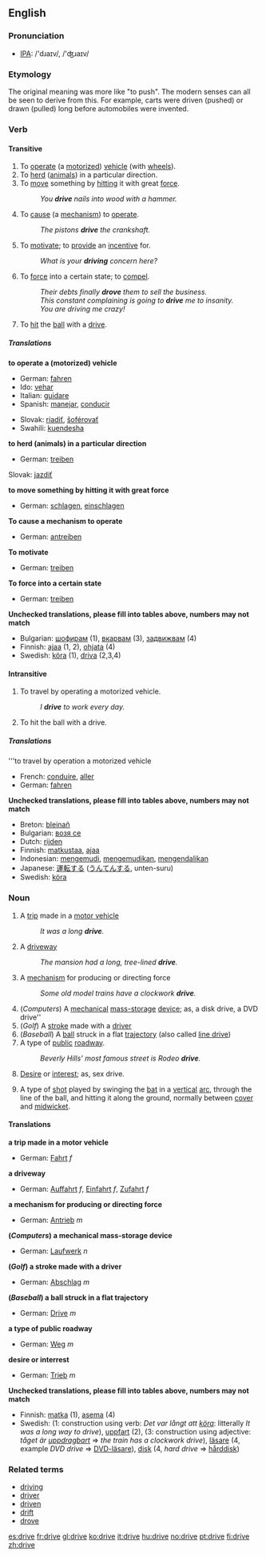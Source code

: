 ==English==
=== Pronunciation ===
*[[w:IPA|IPA]]: /'dɹaɪv/, /'ʤɹaɪv/

===Etymology===

The original meaning was more like "to push".  The modern senses can all be seen to derive from this.  For example, carts were driven (pushed) or drawn (pulled) long before automobiles were invented.

===Verb===

{{irregverb|'''drive'''|'''[[drives]]'''|'''[[drove]]'''|'''[[driven]]'''|'''[[driving]]'''}}

====Transitive====

# To [[operate]] (a [[motorize]]d) [[vehicle]] (with [[wheel]]s).
# To [[herd]] ([[animals]]) in a particular direction.
# To [[move]] something by [[hit]]ting it with great [[force]].
#:''You '''drive''' nails into wood with a hammer.''
# To [[cause]] (a [[mechanism]]) to [[operate]]. 
#: ''The pistons '''drive''' the crankshaft.''
# To [[motivate]]; to [[provide]] an [[incentive]] for.
#:''What is your '''driving''' concern here?''
# To [[force]] into a certain state; to [[compel]].
#:''Their debts finally '''drove''' them to sell the business.''
#:''This constant complaining is going to '''drive''' me to insanity.''
#:''You are driving me crazy!''
#{{cricket}} To [[hit]] the [[ball]] with a [[drive#Noun|drive]].

===== Translations =====
'''to operate a (motorized) vehicle'''
{{top}}
<!--languages from A to I go here-->
*German: [[fahren]]
*Ido: [[vehar]]
*Italian: [[guidare]]
*Spanish: [[manejar]], [[conducir]]
{{mid}}
<!--languages from J to Z go here-->
*Slovak: [[riadiť]], [[šoférovať]]
*Swahili: [[kuendesha]]
{{bottom}}

'''to herd (animals) in a particular direction'''
{{top}}
<!--languages from A to I go here-->
*German: [[treiben]]
{{mid}}
<!--languages from J to Z go here-->
Slovak: [[jazdiť]]
{{bottom}}

'''to move something by hitting it with great force'''
{{top}}
<!--languages from A to I go here-->
*German: [[schlagen]], [[einschlagen]]
{{mid}}
<!--languages from J to Z go here-->
{{bottom}}

'''To cause a mechanism to operate'''
{{top}}
<!--languages from A to I go here-->
*German: [[antreiben]]
{{mid}}
<!--languages from J to Z go here-->
{{bottom}}

'''To motivate'''
{{top}}
<!--languages from A to I go here-->
*German: [[treiben]]
{{mid}}
<!--languages from J to Z go here-->
{{bottom}}

'''To force into a certain state'''
{{top}}
<!--languages from A to I go here-->
*German: [[treiben]]
{{mid}}
<!--languages from J to Z go here-->
{{bottom}}

'''Unchecked translations, please fill into tables above, numbers may not match'''
*Bulgarian: [[шофирам]] (1), [[вкарвам]] (3), [[задвижвам]] (4)
*Finnish: [[ajaa]] (1, 2), [[ohjata]] (4)
*Swedish: [[köra]] (1), [[driva]] (2,3,4)

====Intransitive====
# To travel by operating a motorized vehicle.
#: ''I '''drive''' to work every day.''
#{{cricket}} To hit the ball with a drive.

===== Translations =====
'''to travel by operation a motorized vehicle
{{top}}
<!--languages from A to I go here-->
*French: [[conduire]], [[aller]]
*German: [[fahren]]
{{mid}}
<!--languages from L to Z go here-->
{{bottom}}

'''Unchecked translations, please fill into tables above, numbers may not match'''
*Breton: [[bleinañ]]
*Bulgarian: [[возя се]]
*Dutch: [[rijden]]
*Finnish: [[matkustaa]], [[ajaa]]
*Indonesian: [[kemudi|mengemudi]], [[kemudi|mengemudikan]], [[kendali|mengendalikan]]
*Japanese: [[運転]]する ([[うんてん]]する, unten-suru)
*Swedish: [[köra]]

===Noun===
{{en-noun|drive|drives}}

#A [[trip]] made in a [[motor vehicle]]
#:''It was a long '''drive'''.''
#A [[driveway]]
#:''The mansion had a long, tree-lined '''drive'''.''
#A [[mechanism]] for producing or directing force
#:''Some old model trains have a clockwork '''drive'''.''
#(''Computers'') A [[mechanical]] [[mass-storage]] [[device]]; as, a disk drive, a DVD drive''
#(''Golf'') A [[stroke]] made with a [[driver]]
#(''Baseball'') A [[ball]] struck in a flat [[trajectory]] (also called [[line drive]])
#A type of [[public]] [[roadway]].
#:''Beverly Hills’ most famous street is Rodeo '''drive'''.''
#[[desire|Desire]] or [[interest]]; as, sex drive.
#{{cricket}} A type of [[shot]] played by swinging the [[bat]] in a [[vertical]] [[arc]], through the line of the ball, and hitting it along the ground, normally between [[cover]] and [[midwicket]].

==== Translations ====
'''a trip made in a motor vehicle'''
{{top}}
*German: [[Fahrt]] ''f''
{{mid}}
{{bottom}}

'''a driveway'''
{{top}}
*German: [[Auffahrt]] ''f'', [[Einfahrt]] ''f'', [[Zufahrt]] ''f''
{{mid}}
{{bottom}}

'''a mechanism for producing or directing force'''
{{top}}
*German: [[Antrieb]] ''m''
{{mid}}
{{bottom}}

'''(''Computers'') a mechanical mass-storage device'''
{{top}}
*German: [[Laufwerk]] ''n''
{{mid}}
{{bottom}}

'''(''Golf'') a stroke made with a driver'''
{{top}}
*German: [[Abschlag]] ''m''
{{mid}}
{{bottom}}

'''(''Baseball'') a ball struck in a flat trajectory'''
{{top}}
*German: [[Drive]] ''m''
{{mid}}
{{bottom}}

'''a type of public roadway'''
{{top}}
*German: [[Weg]] ''m''
{{mid}}
{{bottom}}

'''desire or interrest'''
{{top}}
*German: [[Trieb]] ''m''
{{mid}}
{{bottom}}

'''Unchecked translations, please fill into tables above, numbers may not match'''
*Finnish: [[matka]] (1), [[asema]] (4)
*Swedish: (1: construction using verb: ''Det var långt att [[köra]]'': litterally ''It was a long way to drive''), [[uppfart]] (2), (3: construction using adjective: ''tåget är [[uppdragbart]]'' => ''the train has a clockwork drive''), [[läsare]] (4, example ''DVD drive'' => [[DVD-läsare]]), [[disk]] (4, ''hard drive'' => [[hårddisk]])

=== Related terms ===
*[[driving]]
*[[driver]]
*[[driven]]
*[[drift]]
*[[drove]]

[[es:drive]]
[[fr:drive]]
[[gl:drive]]
[[ko:drive]]
[[it:drive]]
[[hu:drive]]
[[no:drive]]
[[pt:drive]]
[[fi:drive]]
[[zh:drive]]